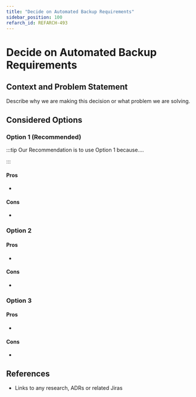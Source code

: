 ```yaml
---
title: "Decide on Automated Backup Requirements"
sidebar_position: 100
refarch_id: REFARCH-493
---
```


# Decide on Automated Backup Requirements

## Context and Problem Statement

Describe why we are making this decision or what problem we are solving.

## Considered Options

### Option 1  (Recommended)

:::tip
Our Recommendation is to use Option 1 because....

:::

#### Pros

-

#### Cons

-

### Option 2

#### Pros

-

#### Cons

-

### Option 3

#### Pros

-

#### Cons

-

## References

- Links to any research, ADRs or related Jiras


